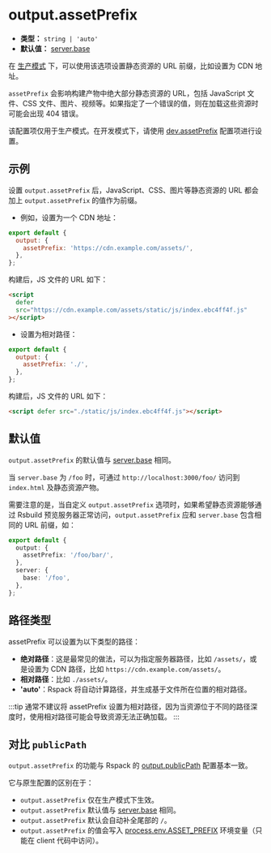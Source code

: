 # output.assetPrefix

- **类型：** `string | 'auto'`
- **默认值：** [server.base](/config/server/base)

在 [生产模式](/config/mode) 下，可以使用该选项设置静态资源的 URL 前缀，比如设置为 CDN 地址。

`assetPrefix` 会影响构建产物中绝大部分静态资源的 URL，包括 JavaScript 文件、CSS 文件、图片、视频等。如果指定了一个错误的值，则在加载这些资源时可能会出现 404 错误。

该配置项仅用于生产模式。在开发模式下，请使用 [dev.assetPrefix](/config/dev/asset-prefix) 配置项进行设置。

## 示例

设置 `output.assetPrefix` 后，JavaScript、CSS、图片等静态资源的 URL 都会加上 `output.assetPrefix` 的值作为前缀。

- 例如，设置为一个 CDN 地址：

```js
export default {
  output: {
    assetPrefix: 'https://cdn.example.com/assets/',
  },
};
```

构建后，JS 文件的 URL 如下：

```html
<script
  defer
  src="https://cdn.example.com/assets/static/js/index.ebc4ff4f.js"
></script>
```

- 设置为相对路径：

```js
export default {
  output: {
    assetPrefix: './',
  },
};
```

构建后，JS 文件的 URL 如下：

```html
<script defer src="./static/js/index.ebc4ff4f.js"></script>
```

## 默认值

`output.assetPrefix` 的默认值与 [server.base](/config/server/base) 相同。

当 `server.base` 为 `/foo` 时，可通过 `http://localhost:3000/foo/` 访问到 `index.html` 及静态资源产物。

需要注意的是，当自定义 `output.assetPrefix` 选项时，如果希望静态资源能够通过 Rsbuild 预览服务器正常访问，`output.assetPrefix` 应和 `server.base` 包含相同的 URL 前缀，如：

```ts
export default {
  output: {
    assetPrefix: '/foo/bar/',
  },
  server: {
    base: '/foo',
  },
};
```

## 路径类型

assetPrefix 可以设置为以下类型的路径：

- **绝对路径**：这是最常见的做法，可以为指定服务器路径，比如 `/assets/`，或是设置为 CDN 路径，比如 `https://cdn.example.com/assets/`。
- **相对路径**：比如 `./assets/`。
- **'auto'**：Rspack 将自动计算路径，并生成基于文件所在位置的相对路径。

:::tip
通常不建议将 assetPrefix 设置为相对路径，因为当资源位于不同的路径深度时，使用相对路径可能会导致资源无法正确加载。
:::

## 对比 `publicPath`

`output.assetPrefix` 的功能与 Rspack 的 [output.publicPath](https://rspack.dev/zh/config/output#outputpublicpath) 配置基本一致。

它与原生配置的区别在于：

- `output.assetPrefix` 仅在生产模式下生效。
- `output.assetPrefix` 默认值与 [server.base](/config/server/base) 相同。
- `output.assetPrefix` 默认会自动补全尾部的 `/`。
- `output.assetPrefix` 的值会写入 [process.env.ASSET_PREFIX](/guide/advanced/env-vars#processenvasset_prefix) 环境变量（只能在 client 代码中访问）。
